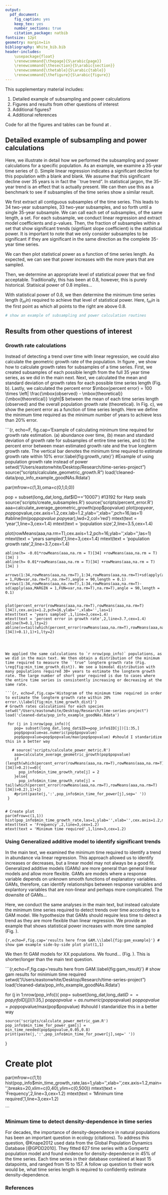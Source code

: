 ```yaml
---
output:
  pdf_document:
    fig_caption: yes
    keep_tex: yes
    number_sections: true
    citation_package: natbib
fontsize: 12pt
geometry: margin=1in
bibliography: White_bib.bib
header-includes: 
    \usepackage{float}
    \renewcommand{\thepage}{S\arabic{page}} 
    \renewcommand{\thesection}{S\arabic{section}}  
    \renewcommand{\thetable}{S\arabic{table}}  
    \renewcommand{\thefigure}{S\arabic{figure}}
---
```


\vspace{2cm}

\begin{center}
 \textbf{Supplementary Material: Article title here}
 
Authors: Easton R. White$^{1*}$
\vspace{3 mm}

Address: \\ \emph{$^1$ Center for Population Biology, University of California-Davis, Davis, California 95616 USA}

*Corresponding author: eawhite@ucdavis.edu

June 22, 2017
 \end{center}

\vspace{2cm}

This supplementary material includes:

1. Detailed example of subsampling and power calculations
2. Figures and results from other questions of interest
3. Additional figures?
4. Additional references


Code for all the figures and tables can be found at [](https://github.com/erwhite1).

\vspace{2cm}


## Detailed example of subsampling and power calculations

Here, we illustrate in detail how we performed the subsampling and power calculations for a specific population. As an example, we examine a 35-year time series of (). Simple linear regression indicates a significant decline for this population with a blank and blank. We assume that this significant decline over 35 years is in fact the ``true trend". In statistical jargon, the 35-year trend is an effect that is actually present. We can then use this as a benchmark to see if subsamples of the time series show a similar result.

We first extract all contiguous subsamples of the time series. This leads to 34 two-year subsamples, 33 two-year subsamples, and so forth until a single 35-year subsample. We can call each set of subsamples, of the same length, a set. For each subsample, we conduct linear regression and extract model coefficients and p-values. Then, the fraction of subsamples within a set that show significant trends (signfiiant slope coefficient) is the statistical power. It is important to note that we only consider subsamples to be significant if they are significant in the same direction as the complete 35-year time series.

We can then plot statistical power as a function of time series length. As expected, we can see that power increases with the more years that are sampled. 

Then, we determine an appropriate level of statistical power that we find acceptable. Traditionally, this has been at 0.8, however, this is purely historical. Statisical power of 0.8 implies...

With statistical power of 0.8, we then determine the minimum time series length ($t_min$) required to achieve that level of statistical power. Here, $t_min$ is the first point as which all points to the right are above 0.8. 


```r
# show an example of subsampling and power calculation routines
```


## Results from other questions of interest



### Growth rate calculations

Instead of detecting a trend over time with linear regression, we could also calculate the geometric growth rate of the population. In figure \ref{fig:growth_rate}, we show how to calculate growth rates for subsamples of a time series. First, we created subsamples of each possible length from the full 35 year time series, as we did in the main next. Next, we calculated the mean and standard deviation of growth rates for each possible time series length (Fig. \ref{fig:growth_rate}b). Lastly, we calculated the percent error $\mbox{percent error} = 100 \times \left| \frac{\mbox{observed} - \mbox{theoretical}}{\mbox{theoretical}} \right|$ between the mean of each time series length (observed) and the overall population growth rate (theoretical). In Fig. \ref{fig:growth_rate}c), we show the percent error as a function of time series length. Here we define the minimum time required as the minimum number of years to achieve less than 20% error. 

```{r, echo=F, fig.cap='Example of calculating minimum time required for growth rate estimation. (a) abundance over time, (b) mean and standard deviation of growth rate for subsamples of entire time series, and (c) the percent error between mean estimated growth rate and the true longterm growth rate. The vertical bar denotes the minimum time required to estimate growth rate within 10% error.\\label{fig:growth_rate}'}
#Example of using population growth rate instead of power
setwd("/Users/eastonwhite/Desktop/Research/time-series-project")
source("scripts/calculate_geometric_growth.R")
load('cleaned-data/pop_info_example_goodNAs.Rdata')

par(mfrow=c(1,3),oma=c(0,1,0,0))

  pop = subset(long_dat,long_dat$ID=='10007') #13192 for Harp seals
  source('scripts/create_subsamples.R')
  source('scripts/percent_error.R')
  aaa=calculate_average_geometric_growth(pop$popvalue)
  plot(pop$year,pop$popvalue,cex.axis=1.2,cex.lab=1.2,ylab='',xlab='',pch=16,las=1)
    #abline(lm(pop$popvalue~pop$year),lwd=2,col='red')
    mtext(text = 'year',1,line=3,cex=1.4)
    mtext(text = 'population size',2,line=3.5,cex=1.4)

  
  plot(rowMeans(aaa,na.rm=T),cex.axis=1.2,pch=16,ylab='',xlab='',las=1)
    mtext(text = 'years sampled',1,line=3,cex=1.4)
    mtext(text = 'population growth rate',2,line=3.7,cex=1.4)
    
    abline(h= -0.01*rowMeans(aaa,na.rm = T)[34] +rowMeans(aaa,na.rm = T)[34] )
    abline(h= 0.01*rowMeans(aaa,na.rm = T)[34] +rowMeans(aaa,na.rm = T)[34] )
    
    arrows(1:34,rowMeans(aaa,na.rm=T),1:34,rowMeans(aaa,na.rm=T)+sd(apply(aaa,MARGIN = 1,FUN=var,na.rm=T),na.rm=T),angle = 90,length = 0.1)
    arrows(1:34,rowMeans(aaa,na.rm=T),1:34,rowMeans(aaa,na.rm=T)-sd(apply(aaa,MARGIN = 1,FUN=var,na.rm=T),na.rm=T),angle = 90,length = 0.1)
    
    
    plot(percent_error(rowMeans(aaa,na.rm=T),rowMeans(aaa,na.rm=T)[34]),cex.axis=1.2,pch=16,ylab='',xlab='',las=1)
    mtext(text = 'years sampled',1,line=3,cex=1.4)
    mtext(text = 'percent error in growth rate',2,line=3.7,cex=1.4)
    abline(h=0.1,lty=2)
    abline(v=tail(which(percent_error(rowMeans(aaa,na.rm=T),rowMeans(aaa,na.rm=T)[34])>0.1),1)+1,lty=2)
```



We applied the same calculations to `r nrow(pop_info)` populations, as we did in the main text. We then obtain a distribution of the minimum time required to measure the ``true" longterm growth rate (Fig. \reg{fig:min_time_growth_dist}). We see a bimodal distribution with many populations required 30+ years to estimate the longterm growth rate. The large number of short year required is due to cases where the entire time series is consistently increasing or decreasing at the same rate. 

```{r, echo=F,fig.cap='Histogram of the minimum time required in order to estimate the longterm growth rate within 20% error.\\label{fig:min_time_growth_dist}'}
# Growth rates calculations for each species
setwd("/Users/eastonwhite/Desktop/Research/time-series-project")
load('cleaned-data/pop_info_example_goodNAs.Rdata')

 for (j in 1:nrow(pop_info)){
    pop= subset(long_dat,long_dat$ID==pop_info$ID[j])[1:35,]
    pop$popvalue=as.numeric(pop$popvalue)
    pop$popvalue=pop$popvalue/max(pop$popvalue) #should I standaridize this in a better way
    
   # source('scripts/calculate_power_metric.R')
    aaa=calculate_average_geometric_growth(pop$popvalue)
    if (length(which(percent_error(rowMeans(aaa,na.rm=T),rowMeans(aaa,na.rm=T)[34])>0.2))==0){
      pop_info$min_time_growth_rate[j] = 2
    }else{
      pop_info$min_time_growth_rate[j] = tail(which(percent_error(rowMeans(aaa,na.rm=T),rowMeans(aaa,na.rm=T)[34])>0.2),1)+1}
    #print(paste(j,':',pop_info$min_time_for_power[j],sep=' '))
 }


# Create plot
par(mfrow=c(1,1))
hist(pop_info$min_time_growth_rate,las=1,ylab='',xlab='',cex.axis=1.2,main='',breaks=20,xlim=c(0,40),ylim=c(0,500))
mtext(text = 'Frequency',2,line=3,cex=1.2)
mtext(text = 'Minimum time required',1,line=3,cex=1.2)

```


\clearpage 

### Using Generalized additive model to identify significant trends

In the main text, we examined the minimum time required to identify a trend in abundance via linear regression. This approach allowed us to identify increases or decreases, but a linear model may not always be a good fit. Generalized additive models (GAMs) are more general than general linear models and allow more flexible. GAMs are models where a response variable depends on unknown smooth functions of explanatory variables. GAMs, therefore, can identify relationships between response variables and explantory variables that are non-linear and perhaps more complicated. The downsite of GAMs...

Here, we conduct the same analyses in the main text, but instead calculate the minimum time series required to detect trends over time according to a GAM model. We hypothesize that GAMs should require less time to detect a trend as they are more flexible than linear regression. We provide an example that shows statistical power increases with more time sampled (Fig. \ref{fig:gam_example}).


```{r,echo=F,fig.cap='results here from GAM.\\label{fig:gam_example}'}
# show gam example side-by-side plot
plot(1,1)
```

We then fit GAM models for XX populations. We found... (Fig. \ref{fig:gam_result}). This is shorter/longer than the main text question.

```{r,echo=F,fig.cap='results here from GAM.\\label{fig:gam_result}'}
# show gam results for minimium time required
setwd("/Users/eastonwhite/Desktop/Research/time-series-project")
load('cleaned-data/pop_info_example_goodNAs.Rdata')

 for (j in 1:nrow(pop_info)){
    pop= subset(long_dat,long_dat$ID==pop_info$ID[j])[1:35,]
    pop$popvalue=as.numeric(pop$popvalue)
    pop$popvalue=pop$popvalue/max(pop$popvalue) #should I standaridize this in a better way
 
    source('scripts/calculate_power_metric_gam.R')
    pop_info$min_time_for_power_gam[j] = min_time_needed(pop$popvalue,0.05,0.8)
    print(paste(j,':',pop_info$min_time_for_power[j],sep=' '))
 }


# Create plot
par(mfrow=c(1,1))
hist(pop_info$min_time_growth_rate,las=1,ylab='',xlab='',cex.axis=1.2,main='',breaks=20,xlim=c(0,40),ylim=c(0,500))
mtext(text = 'Frequency',2,line=3,cex=1.2)
mtext(text = 'Minimum time required',1,line=3,cex=1.2)

```



### Minimum time to detect density-dependence in time series

For decades, the importance of density-dependence in natural populations has been an important question in ecology (citations). To address this question, @Knape2012 used data from the Global Population Dynamics Database [@GPDD2010]. They fitted 627 time series with a Gompertz population model and found evidence for density-dependence in 45% of the time series. Each time series in their database contained at least 15 datapoints, and ranged from 15 to 157. A follow up question to their work would be, what time series length is required to confidently estimate density-dependence. 

\clearpage
### References
